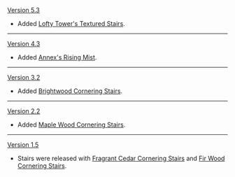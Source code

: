 {{Change History/Header}}
[[Version 5.3]]
* Added [[Lofty Tower's Textured Stairs]].
----
[[Version 4.3]]
* Added [[Annex's Rising Mist]].
----
[[Version 3.2]]
* Added [[Brightwood Cornering Stairs]].
----
[[Version 2.2]]
* Added [[Maple Wood Cornering Stairs]].
----
[[Version 1.5]]
* Stairs were released with [[Fragrant Cedar Cornering Stairs]] and [[Fir Wood Cornering Stairs]].